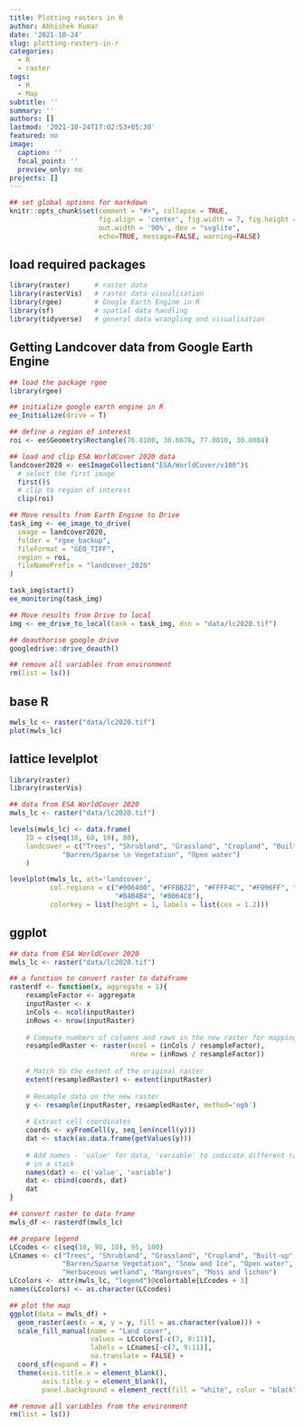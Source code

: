 ```yaml
---
title: Plotting rasters in R
author: Abhishek Kumar
date: '2021-10-24'
slug: plotting-rasters-in-r
categories:
  - R
  - raster
tags:
  - R
  - Map
subtitle: ''
summary: ''
authors: []
lastmod: '2021-10-24T17:02:53+05:30'
featured: no
image:
  caption: ''
  focal_point: ''
  preview_only: no
projects: []
---
```


```r
## set global options for markdown
knitr::opts_chunk$set(comment = "#>", collapse = TRUE, 
                      fig.align = 'center', fig.width = 7, fig.height = 5, 
                      out.width = '90%', dev = "svglite",
                      echo=TRUE, message=FALSE, warning=FALSE)
```

## load required packages

```r
library(raster)      # raster data
library(rasterVis)   # raster data visualisation
library(rgee)        # Google Earth Engine in R
library(sf)          # spatial data handling
library(tidyverse)   # general data wrangling and visualisation
```


## Getting Landcover data from Google Earth Engine

```r
## load the package rgee
library(rgee)

## initialize google earth engine in R
ee_Initialize(drive = T)

## define a region of interest
roi <- ee$Geometry$Rectangle(76.8100, 30.6676, 77.0010, 30.8084)

## load and clip ESA WorldCover 2020 data
landcover2020 <- ee$ImageCollection("ESA/WorldCover/v100")$
  # select the first image
  first()$
  # clip to region of interest
  clip(roi)

## Move results from Earth Engine to Drive
task_img <- ee_image_to_drive(
  image = landcover2020,
  folder = "rgee_backup",
  fileFormat = "GEO_TIFF",
  region = roi,
  fileNamePrefix = "landcover_2020"
)

task_img$start()
ee_monitoring(task_img)

## Move results from Drive to local
img <- ee_drive_to_local(task = task_img, dsn = "data/lc2020.tif")

## deauthorise google drive
googledrive::drive_deauth()

## remove all variables from environment
rm(list = ls())
```


## base R

```r
mwls_lc <- raster("data/lc2020.tif")
plot(mwls_lc)
```

## lattice levelplot

```r
library(raster)
library(rasterVis)

## data from ESA WorldCover 2020 
mwls_lc <- raster("data/lc2020.tif")

levels(mwls_lc) <- data.frame(
    ID = c(seq(10, 60, 10), 80),
    landcover = c("Trees", "Shrubland", "Grassland", "Cropland", "Built-up", 
             "Barren/Sparse \n Vegetation", "Open water")
    )

levelplot(mwls_lc, att='landcover',
          col.regions = c("#006400", "#FFBB22", "#FFFF4C", "#F096FF", "#FA0000", 
                          "#B4B4B4", "#0064C8"),
          colorkey = list(height = 1, labels = list(cex = 1.2)))
```

## ggplot

```r

## data from ESA WorldCover 2020 
mwls_lc <- raster("data/lc2020.tif")

## a function to convert raster to dataframe
rasterdf <- function(x, aggregate = 1){
    resampleFactor <- aggregate
    inputRaster <- x    
    inCols <- ncol(inputRaster)
    inRows <- nrow(inputRaster)
    
    # Compute numbers of columns and rows in the new raster for mapping
    resampledRaster <- raster(ncol = (inCols / resampleFactor),
                              nrow = (inRows / resampleFactor))
    
    # Match to the extent of the original raster
    extent(resampledRaster) <- extent(inputRaster)
   
    # Resample data on the new raster
    y <- resample(inputRaster, resampledRaster, method='ngb')
   
    # Extract cell coordinates  
    coords <- xyFromCell(y, seq_len(ncell(y)))
    dat <- stack(as.data.frame(getValues(y)))
    
    # Add names - 'value' for data, 'variable' to indicate different raster layers
    # in a stack
    names(dat) <- c('value', 'variable')
    dat <- cbind(coords, dat)
    dat
}

## convert raster to data frame
mwls_df <- rasterdf(mwls_lc)

## prepare legend
LCcodes <- c(seq(10, 90, 10), 95, 100)
LCnames <- c("Trees", "Shrubland", "Grassland", "Cropland", "Built-up", 
             "Barren/Sparse Vegetation", "Snow and Ice", "Open water",
             "Herbaceous wetland", "Mangroves", "Moss and lichen")
LCcolors <- attr(mwls_lc, "legend")@colortable[LCcodes + 1]
names(LCcolors) <- as.character(LCcodes)

## plot the map
ggplot(data = mwls_df) +
  geom_raster(aes(x = x, y = y, fill = as.character(value))) + 
  scale_fill_manual(name = "Land cover",
                    values = LCcolors[-c(7, 9:11)],
                    labels = LCnames[-c(7, 9:11)],
                    na.translate = FALSE) +
  coord_sf(expand = F) +
  theme(axis.title.x = element_blank(),
        axis.title.y = element_blank(),
        panel.background = element_rect(fill = "white", color = "black"))

## remove all variables from the environment
rm(list = ls())
```
